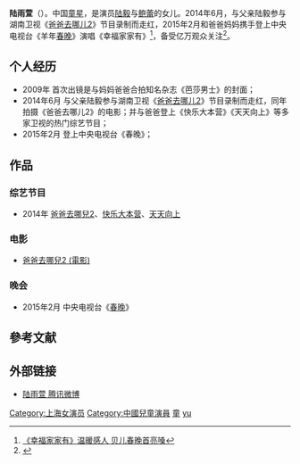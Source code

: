 {{藝人
|姓名 = 陆雨萱
|類型 = 童星
|圖片 =
|圖片尺寸 = 
|圖片簡介 = 
|原名 = 
|羅馬拼音 = 
|英文名 = Belle
|暱稱 = 贝儿
|其他藝名 = 
|國籍 = {{PRC}}
|民族 = [[汉族|汉族]]
|出生日期 = {{birth date and age|2008|10|26}}
|出生地點 = {{CHN}}[[上海市|上海市]]
|職業 = 童星
|語言 = [[普通话|普通话]]
|教育程度 = 宋慶齡學校
|宗教信仰 =
| 父母 = 父：[[陆毅|陆毅]]<br>母：[[鲍蕾|鲍蕾]]
|音樂類型 = 
|演奏樂器 = 
|出身地 = 
|出道作 = [[爸爸去哪儿2|爸爸去哪儿2]]
|出道日期 = 2014年6月
|代表作 = [[爸爸去哪儿2|爸爸去哪儿2]]
|活躍年代 = 2014年至今
|唱片公司 = 
|經紀公司 = 
|獎項 = 
}}
'''陆雨萱'''（{{bd|2008年|10月26日|catIdx=L陆}}）。中国[[童星|童星]]，是演员[[陆毅|陆毅]]与[[鲍蕾|鲍蕾]]的女儿。2014年6月，与父亲陆毅参与湖南卫视《[[爸爸去哪儿2|爸爸去哪儿2]]》节目录制而走红，2015年2月和爸爸妈妈携手登上中央电视台《羊年[[春晚|春晚]]》演唱《幸福家家有》<ref>[http://ent.qq.com/a/20150219/001618.htm 《幸福家家有》温暖感人 贝儿春晚首亮嗓]</ref>，备受亿万观众关注<ref>{{Cite web |url=http://news.xinhuanet.com/ent/2015-02/19/c_127507899.htm |title=陆毅一家羊年春晚喜气压轴 贝儿成当晚人气王 |access-date=2015-02-19 |archive-url=https://web.archive.org/web/20150219053249/http://news.xinhuanet.com/ent/2015-02/19/c_127507899.htm |archive-date=2015-02-19 |dead-url=yes }}</ref>。

==个人经历==
*2009年 首次出镜是与妈妈爸爸合拍知名杂志《芭莎男士》的封面；
*2014年6月 与父亲陆毅参与湖南卫视《[[爸爸去哪儿2|爸爸去哪儿2]]》节目录制而走红，同年拍摄《爸爸去哪儿2》的电影；并与爸爸登上《快乐大本营》《天天向上》等多家卫视的热门综艺节目；
*2015年2月 登上中央电视台《春晚》；

==作品==
===综艺节目===
*2014年 [[爸爸去哪兒2|爸爸去哪兒2]]、[[快乐大本营|快乐大本营]]、[[天天向上|天天向上]]

===电影===
*[[爸爸去哪兒2_(電影)|爸爸去哪兒2 (電影)]]

===晚会===
*2015年2月 中央电视台《[[春晚|春晚]]》
 
== 參考文献 ==
{{reflist|2}}

==外部链接==
*[http://t.qq.com/luyuxuan_beibei 陆雨萱 腾讯微博]

{{爸爸去哪儿大家庭}}
{{Authority control}}
{{DEFAULTSORT:Lu yuxuan}}
[[Category:上海女演员|Category:上海女演员]]
[[Category:中國兒童演員|Category:中國兒童演員]]
[[Category:爸爸去哪儿|童]]
[[Category:陆姓|yu]]